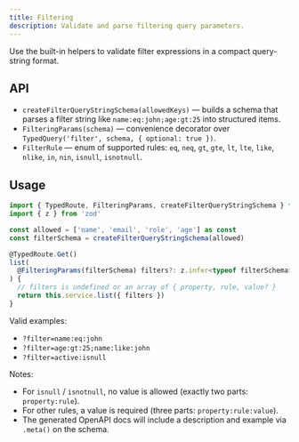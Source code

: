 ```yaml
---
title: Filtering
description: Validate and parse filtering query parameters.
---
```


Use the built-in helpers to validate filter expressions in a compact query-string format.

## API

- `createFilterQueryStringSchema(allowedKeys)` — builds a schema that parses a filter string like `name:eq:john;age:gt:25` into structured items.
- `FilteringParams(schema)` — convenience decorator over `TypedQuery('filter', schema, { optional: true })`.
- `FilterRule` — enum of supported rules: `eq`, `neq`, `gt`, `gte`, `lt`, `lte`, `like`, `nlike`, `in`, `nin`, `isnull`, `isnotnull`.

## Usage

```ts
import { TypedRoute, FilteringParams, createFilterQueryStringSchema } from '@lonestone/nzoth/server'
import { z } from 'zod'

const allowed = ['name', 'email', 'role', 'age'] as const
const filterSchema = createFilterQueryStringSchema(allowed)

@TypedRoute.Get()
list(
  @FilteringParams(filterSchema) filters?: z.infer<typeof filterSchema>,
) {
  // filters is undefined or an array of { property, rule, value? }
  return this.service.list({ filters })
}
```

Valid examples:

- `?filter=name:eq:john`
- `?filter=age:gt:25;name:like:john`
- `?filter=active:isnull`

Notes:

- For `isnull` / `isnotnull`, no value is allowed (exactly two parts: `property:rule`).
- For other rules, a value is required (three parts: `property:rule:value`).
- The generated OpenAPI docs will include a description and example via `.meta()` on the schema.
